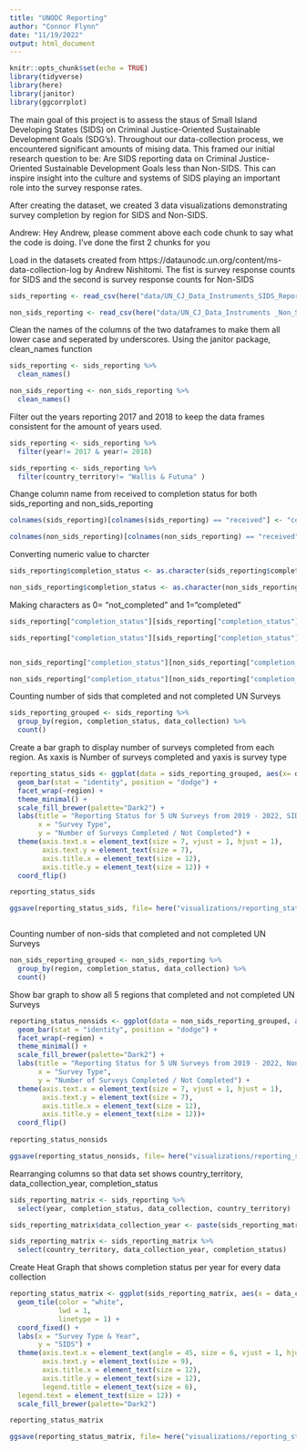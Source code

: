 ```yaml
---
title: "UNODC Reporting"
author: "Connor Flynn"
date: "11/19/2022"
output: html_document
---
```


```r
knitr::opts_chunk$set(echo = TRUE)
library(tidyverse)
library(here)
library(janitor)
library(ggcorrplot)
```

The main goal of this project is to assess the staus of Small Island Developing States (SIDS) on Criminal Justice-Oriented Sustainable Development Goals (SDG's). Throughout our data-collection process, we encountered significant amounts of mising data. This framed our initial research question to be: Are SIDS reporting data on Criminal Justice-Oriented Sustainable Development Goals less than Non-SIDS. This can inspire insight into the culture and systems of SIDS playing an important role into the survey response rates.

After creating the dataset, we created 3 data visualizations demonstrating survey completion by region for SIDS and Non-SIDS. 



Andrew: Hey Andrew, please comment above each code chunk to say what the code is doing. I've done the first 2 chunks for you


Load in the datasets created from https://dataunodc.un.org/content/ms-data-collection-log by Andrew Nishitomi. The fist is survey response counts for SIDS and the second is survey response counts for Non-SIDS

```r
sids_reporting <- read_csv(here("data/UN_CJ_Data_Instruments_SIDS_Reporting.csv"))

non_sids_reporting <- read_csv(here("data/UN_CJ_Data_Instruments _Non_SIDS_Reporting.csv"))

```


Clean the names of the columns of the two dataframes to make them all lower case and seperated by underscores. Using the janitor package, clean_names function
```r
sids_reporting <- sids_reporting %>% 
  clean_names()

non_sids_reporting <- non_sids_reporting %>% 
  clean_names()

```


Filter out the years reporting 2017 and 2018 to keep the data frames consistent for the amount of years used.
```r
sids_reporting <- sids_reporting %>% 
  filter(year!= 2017 & year!= 2018)

sids_reporting <- sids_reporting %>% 
  filter(country_territory!= "Wallis & Futuna" )

```

Change column name from received to completion status for both sids_reporting and non_sids_reporting
```r

colnames(sids_reporting)[colnames(sids_reporting) == "received"] <- "completion_status"

colnames(non_sids_reporting)[colnames(non_sids_reporting) == "received"] <- "completion_status"
```


Converting numeric value to charcter
```r

sids_reporting$completion_status <- as.character(sids_reporting$completion_status)

non_sids_reporting$completion_status <- as.character(non_sids_reporting$completion_status)

```

Making characters as 0= "not_completed" and 1="completed"
```r

sids_reporting["completion_status"][sids_reporting["completion_status"] == "0"] <- "not_completed"

sids_reporting["completion_status"][sids_reporting["completion_status"] == "1"] <- "completed"


non_sids_reporting["completion_status"][non_sids_reporting["completion_status"] == "0"] <- "not_completed"

non_sids_reporting["completion_status"][non_sids_reporting["completion_status"] == "1"] <- "completed"
```


Counting number of sids that completed and not completed UN Surveys
```r
sids_reporting_grouped <- sids_reporting %>% 
  group_by(region, completion_status, data_collection) %>% 
  count()
```

Create a bar graph to display number of surveys completed from each region. As xaxis is Number of surveys completed and yaxis is survey type
```r
reporting_status_sids <- ggplot(data = sids_reporting_grouped, aes(x= data_collection, y=n, fill=completion_status)) +
  geom_bar(stat = "identity", position = "dodge") +
  facet_wrap(~region) +
  theme_minimal() +
  scale_fill_brewer(palette="Dark2") +
  labs(title = "Reporting Status for 5 UN Surveys from 2019 - 2022, SIDS",
       x = "Survey Type",
       y = "Number of Surveys Completed / Not Completed") +
  theme(axis.text.x = element_text(size = 7, vjust = 1, hjust = 1),
        axis.text.y = element_text(size = 7),
        axis.title.x = element_text(size = 12),
        axis.title.y = element_text(size = 12)) +
  coord_flip()

reporting_status_sids

ggsave(reporting_status_sids, file= here("visualizations/reporting_status_sids.png"), scale=2)



```

Counting number of non-sids that completed and not completed UN Surveys
```r
non_sids_reporting_grouped <- non_sids_reporting %>% 
  group_by(region, completion_status, data_collection) %>% 
  count()
```

Show bar graph to show all 5 regions that completed and not completed UN Surveys
```r
reporting_status_nonsids <- ggplot(data = non_sids_reporting_grouped, aes(x= data_collection, y=n, fill=completion_status)) +
  geom_bar(stat = "identity", position = "dodge") +
  facet_wrap(~region) +
  theme_minimal() +
  scale_fill_brewer(palette="Dark2") +
  labs(title = "Reporting Status for 5 UN Surveys from 2019 - 2022, Non-SIDS",
       x = "Survey Type",
       y = "Number of Surveys Completed / Not Completed") +
  theme(axis.text.x = element_text(size = 7, vjust = 1, hjust = 1),
        axis.text.y = element_text(size = 7),
        axis.title.x = element_text(size = 12),
        axis.title.y = element_text(size = 12))+
  coord_flip()
  
reporting_status_nonsids

ggsave(reporting_status_nonsids, file= here("visualizations/reporting_status_nonsids.png"), scale=2)
```
Rearranging columns so that data set shows country_territory, data_collection_year, completion_status
```r
sids_reporting_matrix <- sids_reporting %>% 
  select(year, completion_status, data_collection, country_territory)

sids_reporting_matrix$data_collection_year <- paste(sids_reporting_matrix$data_collection, "_", sids_reporting_matrix$year)

sids_reporting_matrix <- sids_reporting_matrix %>% 
  select(country_territory, data_collection_year, completion_status)
```




Create Heat Graph that shows completion status per year for every data collection 
```r
reporting_status_matrix <- ggplot(sids_reporting_matrix, aes(x = data_collection_year, y = country_territory, fill = completion_status)) +
  geom_tile(color = "white",
            lwd = 1,
            linetype = 1) +
  coord_fixed() +
  labs(x = "Survey Type & Year",
       y = "SIDS") +
  theme(axis.text.x = element_text(angle = 45, size = 6, vjust = 1, hjust = 1),
        axis.text.y = element_text(size = 9),
        axis.title.x = element_text(size = 12),
        axis.title.y = element_text(size = 12),
        legend.title = element_text(size = 6),
  legend.text = element_text(size = 12)) +
  scale_fill_brewer(palette="Dark2") 

reporting_status_matrix

ggsave(reporting_status_matrix, file= here("visualizations/reporting_status_matrix.png"), scale=2)
```

